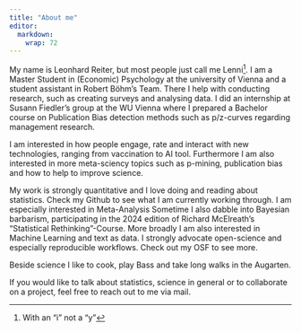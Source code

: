 ```yaml
---
title: "About me"
editor: 
  markdown: 
    wrap: 72
---
```


My name is Leonhard Reiter, but most people just call me Lenni^[With an "i" not a "y"]. I am a Master Student in (Economic) Psychology at the
university of Vienna and a student assistant in Robert Böhm's Team.
There I help with conducting research, such as creating surveys and
analysing data. I did an internship at Susann Fiedler's group at the WU
Vienna where I prepared a Bachelor course on Publication Bias detection
methods such as p/z-curves regarding management research.

I am interested in how people engage, rate and interact with new technologies, ranging from vaccination to AI tool. Furthermore I am also interested in more
meta-sciency topics such as p-mining, publication bias and how to help
to improve science.

My work is strongly quantitative and I love doing and reading about
statistics. Check my Github to see what I am currently working through.
I am especially interested in Meta-Analysis
Sometime I also dabble into Bayesian barbarism, participating
in the 2024 edition of Richard McElreath's "Statistical
Rethinking"-Course. More broadly I am also interested in 
Machine Learning and text as data. I strongly advocate open-science and
especially reproducible workflows. Check out my OSF to see more.

Beside science I like to cook, play Bass and take long walks in the Augarten.

If you would like to talk about statistics, science in general or to
collaborate on a project, feel free to reach out to me via mail.
